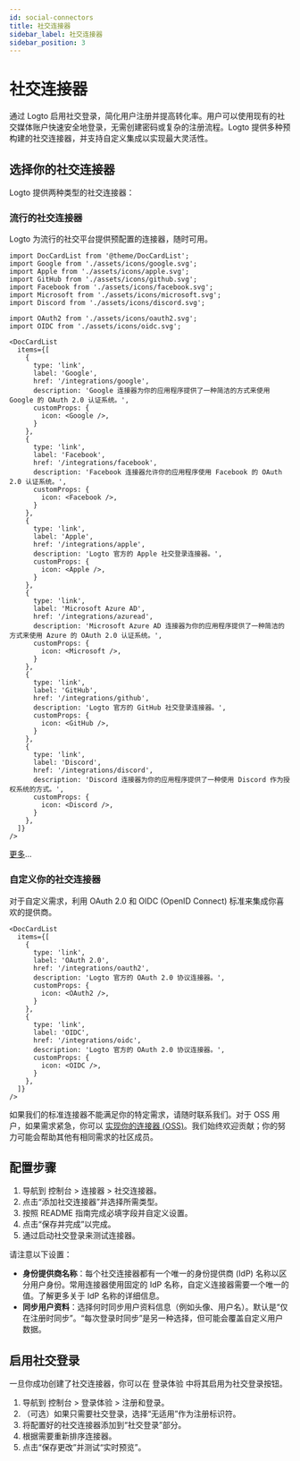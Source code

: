 ```yaml
---
id: social-connectors
title: 社交连接器
sidebar_label: 社交连接器
sidebar_position: 3
---
```


# 社交连接器

通过 Logto 启用社交登录，简化用户注册并提高转化率。用户可以使用现有的社交媒体账户快速安全地登录，无需创建密码或复杂的注册流程。Logto 提供多种预构建的社交连接器，并支持自定义集成以实现最大灵活性。

## 选择你的社交连接器

Logto 提供两种类型的社交连接器：

### 流行的社交连接器

Logto 为流行的社交平台提供预配置的连接器，随时可用。

```mdx-code-block
import DocCardList from '@theme/DocCardList';
import Google from './assets/icons/google.svg';
import Apple from './assets/icons/apple.svg';
import GitHub from './assets/icons/github.svg';
import Facebook from './assets/icons/facebook.svg';
import Microsoft from './assets/icons/microsoft.svg';
import Discord from './assets/icons/discord.svg';

import OAuth2 from './assets/icons/oauth2.svg';
import OIDC from './assets/icons/oidc.svg';

<DocCardList
  items={[
    {
      type: 'link',
      label: 'Google',
      href: '/integrations/google',
      description: 'Google 连接器为你的应用程序提供了一种简洁的方式来使用 Google 的 OAuth 2.0 认证系统。',
      customProps: {
        icon: <Google />,
      }
    },
    {
      type: 'link',
      label: 'Facebook',
      href: '/integrations/facebook',
      description: 'Facebook 连接器允许你的应用程序使用 Facebook 的 OAuth 2.0 认证系统。',
      customProps: {
        icon: <Facebook />,
      }
    },
    {
      type: 'link',
      label: 'Apple',
      href: '/integrations/apple',
      description: 'Logto 官方的 Apple 社交登录连接器。',
      customProps: {
        icon: <Apple />,
      }
    },
    {
      type: 'link',
      label: 'Microsoft Azure AD',
      href: '/integrations/azuread',
      description: 'Microsoft Azure AD 连接器为你的应用程序提供了一种简洁的方式来使用 Azure 的 OAuth 2.0 认证系统。',
      customProps: {
        icon: <Microsoft />,
      }
    },
    {
      type: 'link',
      label: 'GitHub',
      href: '/integrations/github',
      description: 'Logto 官方的 GitHub 社交登录连接器。',
      customProps: {
        icon: <GitHub />,
      }
    },
    {
      type: 'link',
      label: 'Discord',
      href: '/integrations/discord',
      description: 'Discord 连接器为你的应用程序提供了一种使用 Discord 作为授权系统的方式。',
      customProps: {
        icon: <Discord />,
      }
    },
  ]}
/>
```

[更多](/integrations)...

### 自定义你的社交连接器

对于自定义需求，利用 OAuth 2.0 和 OIDC (OpenID Connect) 标准来集成你喜欢的提供商。

```mdx-code-block
<DocCardList
  items={[
    {
      type: 'link',
      label: 'OAuth 2.0',
      href: '/integrations/oauth2',
      description: 'Logto 官方的 OAuth 2.0 协议连接器。',
      customProps: {
        icon: <OAuth2 />,
      }
    },
    {
      type: 'link',
      label: 'OIDC',
      href: '/integrations/oidc',
      description: 'Logto 官方的 OAuth 2.0 协议连接器。',
      customProps: {
        icon: <OIDC />,
      }
    },
  ]}
/>
```

如果我们的标准连接器不能满足你的特定需求，请随时联系我们。对于 OSS 用户，如果需求紧急，你可以 [实现你的连接器 (OSS)](/logto-oss/develop-your-connector)。我们始终欢迎贡献；你的努力可能会帮助其他有相同需求的社区成员。

## 配置步骤

1. 导航到 <CloudLink to="/connectors/social">控制台 > 连接器 > 社交连接器</CloudLink>。
2. 点击“添加社交连接器”并选择所需类型。
3. 按照 README 指南完成必填字段并自定义设置。
4. 点击“保存并完成”以完成。
5. 通过启动社交登录来测试连接器。

请注意以下设置：

- **身份提供商名称**：每个社交连接器都有一个唯一的身份提供商 (IdP) 名称以区分用户身份。常用连接器使用固定的 IdP 名称，自定义连接器需要一个唯一的值。了解更多关于 IdP 名称的详细信息。
- **同步用户资料**：选择何时同步用户资料信息（例如头像、用户名）。默认是“仅在注册时同步”。“每次登录时同步”是另一种选择，但可能会覆盖自定义用户数据。

## 启用社交登录

一旦你成功创建了社交连接器，你可以在 <CloudLink to="/sign-in-experience/sign-up-and-sign-in">登录体验</CloudLink> 中将其启用为社交登录按钮。

1. 导航到 <CloudLink to="/sign-in-experience/sign-up-and-sign-in">控制台 > 登录体验 > 注册和登录</CloudLink>。
2. （可选）如果只需要社交登录，选择“无适用”作为注册标识符。
3. 将配置好的社交连接器添加到“社交登录”部分。
4. 根据需要重新排序连接器。
5. 点击“保存更改”并测试“实时预览”。
